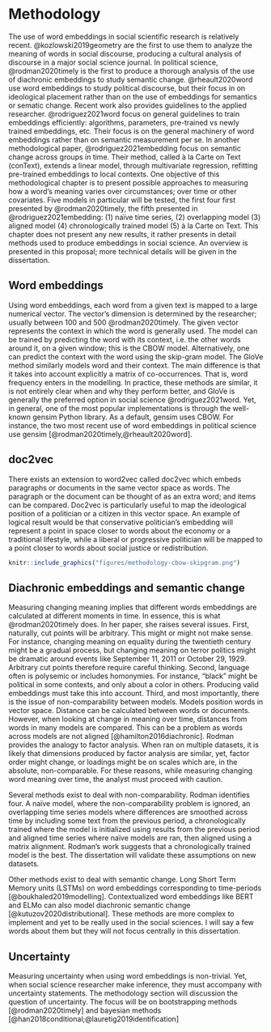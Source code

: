 # Methodology

The use of word embeddings in social scientific research is relatively recent. @kozlowski2019geometry are the first to use them to analyze the meaning of words in social discourse, producing a cultural analysis of discourse in a major social science journal.  In political science, @rodman2020timely is the first to produce a thorough analysis of the use of diachronic embeddings to study semantic change. @rheault2020word use word embeddings to study political discourse, but their focus in on ideological placement rather than on the use of embeddings for semantics or sematic change. Recent work also provides guidelines to the applied researcher. @rodriguez2021word focus on general guidelines to train embeddings efficiently: algorithms, parameters, pre-trained vs newly trained embeddings, etc. Their focus is on the general machinery of word embeddings rather than on semantic measurement per se. In another methodological paper, @rodriguez2021embedding focus on semantic change across groups in time. Their method, called à la Carte on Text (conText), extends a linear model, through multivariate regression, refitting pre-trained embeddings to local contexts. One objective of this methodological chapter is to present possible approaches to measuring how a word's meaning varies over circumstances; over time or other covariates. Five models in particular will be tested, the first four first presented by @rodman2020timely, the fifth presented in @rodriguez2021embedding: (1) naïve time series, (2) overlapping model (3) aligned model (4) chronologically trained model (5) à la Carte on Text. This chapter does not present any new results, it rather presents in detail methods used to produce embeddings in social science. An overview is presented in this proposal; more technical details will be given in the dissertation.

## Word embeddings

Using word embeddings, each word from a given text is mapped to a large numerical vector. The vector’s dimension is determined by the researcher; usually between 100 and 500 @rodman2020timely. The given vector represents the context in which the word is generally used. The model can be trained by predicting the word with its context, i.e. the other words around it, on a given window; this is the CBOW model. Alternatively, one can predict the context with the word using the skip-gram model. The GloVe method similarly models word and their context. The main difference is that it takes into account explicitly a matrix of co-occurrences. That is, word frequency enters in the modelling. In practice, these methods are similar, it is not entirely clear when and why they perform better, and GloVe is generally the preferred option in social science @rodriguez2021word. Yet, in general, one of the most popular implementations is through the well-known gensim Python library. As a default, gensim uses CBOW. For instance, the two most recent use of word embeddings in political science use gensim [@rodman2020timely,@rheault2020word].

## doc2vec

There exists an extension to word2vec called doc2vec which embeds paragraphs or documents in the same vector space as words. The paragraph or the document can be thought of as an extra word; and items can be compared. Doc2vec is particularly useful to map the ideological position of a politician or a citizen in this vector space. An example of logical result would be that conservative politician’s embedding will represent a point in space closer to words about the economy or a traditional lifestyle, while a liberal or progressive politician will be mapped to a point closer to words about social justice or redistribution.

```r
knitr::include_graphics("figures/methodology-cbow-skipgram.png")
```

## Diachronic embeddings and semantic change

Measuring changing meaning implies that different words embeddings are calculated at different moments in time. In essence, this is what @rodman2020timely does. In her paper, she raises several issues. First, naturally, cut points will be arbitrary. This might or might not make sense. For instance, changing meaning on equality during the twentieth century might be a gradual process, but changing meaning on terror politics might be dramatic around events like September 11, 2011 or October 29, 1929. Arbitrary cut points therefore require careful thinking. Second, language often is polysemic or includes homonymies. For instance, “black” might be political in some contexts, and only about a color in others. Producing valid embeddings must take this into account. Third, and most importantly, there is the issue of non-comparability between models. Models position words in vector space. Distance can be calculated between words or documents. However, when looking at change in meaning over time, distances from words in many models are compared. This can be a problem as words across models are not aligned [@hamilton2016diachronic]. Rodman provides the analogy to factor analysis. When ran on multiple datasets, it is likely that dimensions produced by factor analysis are similar, yet, factor order might change, or loadings might be on scales which are, in the absolute, non-comparable. For these reasons, while measuring changing word meaning over time, the analyst must proceed with caution.

Several methods exist to deal with non-comparability. Rodman identifies four. A naïve model, where the non-comparability problem is ignored, an overlapping time series models where differences are smoothed across time by including some text from the previous period, a chronologically trained where the model is initialized using results from the previous period and aligned time series where naïve models are ran, then aligned using a matrix alignment. Rodman’s work suggests that a chronologically trained model is the best. The dissertation will validate these assumptions on new datasets.

Other methods exist to deal with semantic change. Long Short Term Memory units (LSTMs) on word embeddings corresponding to time-periods [@boukhaled2019modelling]. Contextualized word embeddings like BERT and ELMo can also model diachronic semantic change [@kutuzov2020distributional]. These methods are more complex to implement and yet to be really used in the social sciences. I will say a few words about them but they will not focus centrally in this dissertation. 

## Uncertainty

Measuring uncertainty when using word embeddings is non-trivial. Yet, when social science researcher make inference, they must accompany with uncertainty statements. The methodology section will discussion the question of uncertainty. The focus will be on bootstrapping methods [@rodman2020timely] and bayesian methods  [@han2018conditional;@lauretig2019identification]